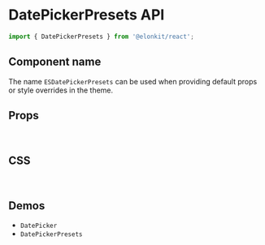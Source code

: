 
<Meta title="Components API/DatePickerPresets" />

# DatePickerPresets API

```js
import { DatePickerPresets } from '@elonkit/react';
```

## Component name

The name `ESDatePickerPresets` can be used when providing default props or style overrides in the theme.

## Props

<TableInterface name="DatePickerPresetsProps" variant="props" />

<br />

## CSS

<TableInterface name="DatePickerPresetsClasses" variant="css" />

<br />

## Demos

<ul>
  <li>
    <LinkTo kind="components-DatePicker" story="demo">
      <code>DatePicker</code>
    </LinkTo>
  </li>
  <li>
    <LinkTo kind="components-DatePickerPresets" story="demo">
      <code>DatePickerPresets</code>
    </LinkTo>
  </li>
</ul>
